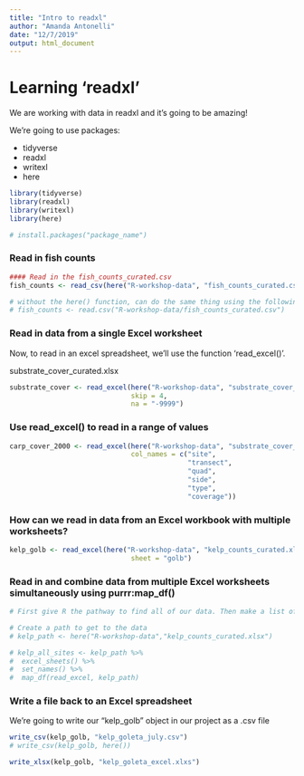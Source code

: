 ```yaml
---
title: "Intro to readxl"
author: "Amanda Antonelli"
date: "12/7/2019"
output: html_document
---
```


# Learning 'readxl'

We are working with data in readxl and it's going to be amazing! 

We're going to use packages:

- tidyverse
- readxl
- writexl
- here

```r
library(tidyverse)
library(readxl)
library(writexl)
library(here)

# install.packages("package_name")
```

### Read in fish counts

```r
#### Read in the fish_counts_curated.csv 
fish_counts <- read_csv(here("R-workshop-data", "fish_counts_curated.csv"))

# without the here() function, can do the same thing using the following code
# fish_counts <- read.csv("R-workshop-data/fish_counts_curated.csv")
```

### Read in data from a single Excel worksheet

Now, to read in an excel spreadsheet, we'll use the function 'read_excel()'. 

substrate_cover_curated.xlsx

```r
substrate_cover <- read_excel(here("R-workshop-data", "substrate_cover_curated.xlsx"),
                              skip = 4, 
                              na = "-9999")
```

### Use read_excel() to read in a range of values

```r
carp_cover_2000 <- read_excel(here("R-workshop-data", "substrate_cover_curated.xlsx"), range = "D12:I15", 
                              col_names = c("site",
                                            "transect",
                                            "quad",
                                            "side",
                                            "type",
                                            "coverage"))
```

### How can we read in data from an Excel workbook with multiple worksheets?

```r
kelp_golb <- read_excel(here("R-workshop-data", "kelp_counts_curated.xlsx"),
                              sheet = "golb")
```

### Read in and combine data from multiple Excel worksheets simultaneously using purrr:map_df()
```r
# First give R the pathway to find all of our data. Then make a list of all the worksheets that exist in the Excel workbook. Next, set the names of that worksheet so they're in a single vector. Lastly, use map_df() to compress them all. 

# Create a path to get to the data
# kelp_path <- here("R-workshop-data","kelp_counts_curated.xlsx")

# kelp_all_sites <- kelp_path %>% 
#  excel_sheets() %>% 
#  set_names() %>% 
#  map_df(read_excel, kelp_path)
```

### Write a file back to an Excel spreadsheet

We're going to write our "kelp_golb" object in our project as a .csv file

```r
write_csv(kelp_golb, "kelp_goleta_july.csv")
# write_csv(kelp_golb, here())

write_xlsx(kelp_golb, "kelp_goleta_excel.xlxs")
```

